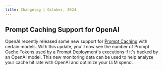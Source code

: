 ```yaml
---
title: Changelog | October, 2024
---
```


## Prompt Caching Support for OpenAI

OpenAI recently released some new support for [Prompt Caching](https://openai.com/index/api-prompt-caching/) with certain models.
With this update, you'll now see the number of Prompt Cache Tokens used by a Prompt Deployment's executions if it's backed by an OpenAI model.
This new monitoring data can be used to help analyze your cache hit rate with OpenAI and optimize your LLM spend.


